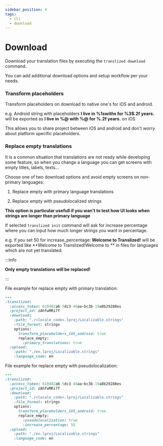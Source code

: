 ```yaml
---
sidebar_position: 4
tags:
  - cli
  - download
---
```


# Download

Download your translation files by executing the `translized download` command.

You can add additional download options and setup workflow per your needs.

### Transform placeholders

Transform placeholders on download to native one's for iOS and android.

e.g. Android string with placeholders **I live in %1$s with %2$s for %3$.2f years.** will be exported as **I live in %@ with %@ for %.2f years.** on iOS

This allows you to share project between iOS and android and don't worry about platform specific placeholders.

### Replace empty translations

It is a common situation that translations are not ready while developing some feature, so when you change a language you can get screens with empty titles, labels, texts... 

Choose one of two download options and avoid empty screens on non-primary languages:

1. Replace empty with primary language translations 

2. Replace empty with pseudolocalized strings

  **This option is particular usefull if you wan't to test how UI looks when strings are longer than primary language**

  If selected `translized init` command will ask for increase percentage where you can input how much longer strings you want in percentage.

e.g. if you set 50 for increase_percentage: **Welcome to Translized!** will be exported like **Welcome to Translized!Welcome to ** in files for languages which are not yet translated.

:::info

**Only empty translations will be replaced!**

:::

File example for replace empty with primary translation:
```ruby
---
:translized:
  :access_token: 610402a6-5dc3-46aa-bc3b-19a8b29288es
  :project_id: zAhfwMRi7f
  :download:
    :path: "./<locale_code>.lproj/Localizable.strings"
    :file_format: strings
    options:
      transform_placeholders_iOS_android: true
      replace_empty:
        :primary_translations: true
  :upload:
    :path: "./en.lproj/Localizable.strings"
    :language_code: en
```

File example for replace empty with pseudolocalization:
```ruby
---
:translized:
  :access_token: 610402a6-5dc3-46aa-bc3b-19a8b29288es
  :project_id: zAhfwMRi7f
  :download:
    :path: "./<locale_code>.lproj/Localizable.strings"
    :file_format: strings
    options:
      transform_placeholders_iOS_android: true
      replace_empty:
        :pseudolocalization: true
        :increase_percentage: 55
  :upload:
    :path: "./en.lproj/Localizable.strings"
    :language_code: en
```
